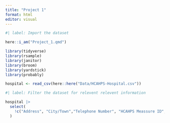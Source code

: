 ```yaml
---
title: "Project 1"
format: html
editor: visual
---
```


```r
#| label: Import the dataset

here::i_am("Project_1.qmd")

library(tidyverse)
library(rsample)
library(janitor)
library(broom)
library(yardstick)
library(probably)

hospital <- read_csv(here::here("Data/HCAHPS-Hospital.csv"))

```

```r
#| label: Filter the dataset for relevent relevent information

hospital |>
  select(
    !c("Address", "City/Town","Telephone Number", "HCAHPS Meassure ID", "HCAHPS Question") # Not Finished
  )

```
